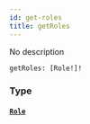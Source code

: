 ```yaml
---
id: get-roles
title: getRoles
---
```


No description

```graphql
getRoles: [Role!]!

```

### Type

#### [`Role`](/docs/graphql/objects/role)
